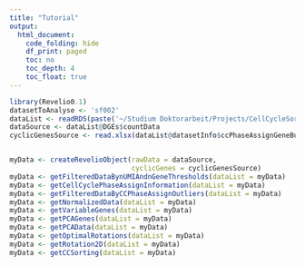 ```yaml
---
title: "Tutorial"
output:
  html_document:
    code_folding: hide
    df_print: paged
    toc: no
    toc_depth: 4
    toc_float: true
---
```


```r
library(Revelio0.1)
datasetToAnalyse <- 'sf002'
dataList <- readRDS(paste('~/Studium Doktorarbeit/Projects/CellCycleSorting/Scripts/Revelio_0.1/OutputDataFiles/', datasetToAnalyse, '/', datasetToAnalyse, '_FullData.rds', sep = ''))
dataSource <- dataList@DGEs$countData
cyclicGenesSource <- read.xlsx(dataList@datasetInfo$ccPhaseAssignGeneBucketListFileLocation, 1)


myData <- createRevelioObject(rawData = dataSource,
                              cyclicGenes = cyclicGenesSource)
myData <- getFilteredDataBynUMIAndnGeneThresholds(dataList = myData)
myData <- getCellCyclePhaseAssignInformation(dataList = myData)
myData <- getFilteredDataByCCPhaseAssignOutliers(dataList = myData)
myData <- getNormalizedData(dataList = myData)
myData <- getVariableGenes(dataList = myData)
myData <- getPCAGenes(dataList = myData)
myData <- getPCAData(dataList = myData)
myData <- getOptimalRotations(dataList = myData)
myData <- getRotation2D(dataList = myData)
myData <- getCCSorting(dataList = myData)

```

